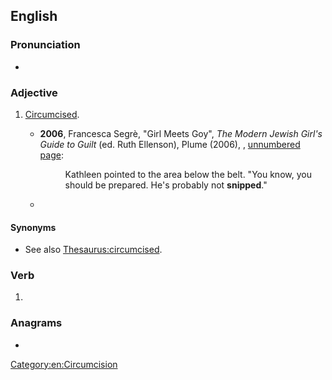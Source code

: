 ==English==

===Pronunciation===
* {{IPA|/snɪpt/|lang=en}}

===Adjective===
{{en-adj|-}}

# {{lb|en|informal}} [[circumcised|Circumcised]].
#* '''2006''', Francesca Segrè, "Girl Meets Goy", ''The Modern Jewish Girl's Guide to Guilt'' (ed. Ruth Ellenson), Plume (2006), {{ISBN|9781101084601}}, [http://books.google.com/books?id=jUV1eFGVs0gC&pg=PT161 unnumbered page]:
#*: Kathleen pointed to the area below the belt. "You know, you should be prepared. He's probably not '''snipped'''."
#* {{seemoreCites|lang=en}}

====Synonyms====
* See also [[Thesaurus:circumcised]].

===Verb===
{{head|en|verb form}}

# {{en-past of|snip}}

===Anagrams===
* {{anagrams|en|dip pens}}

[[Category:en:Circumcision]]